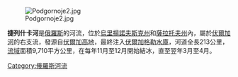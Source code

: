 [[File:Podgornoje2.jpg|right]]

'''捷列什卡河'''是[[俄羅斯|俄羅斯]]的河流，位於[[烏里揚諾夫斯克州|烏里揚諾夫斯克州]]和[[薩拉托夫州|薩拉托夫州]]內，屬於[[伏爾加河|伏爾加河]]的右支流，發源自[[伏爾加高地|伏爾加高地]]，最終注入[[伏爾加格勒水庫|伏爾加格勒水庫]]，河道全長213公里，[[流域|流域]]面積9,710平方公里，在每年11月至12月開始結冰，直至翌年3月至4月。

{{Coord|51|49|1|N|46|32|33|E|display=title}}

{{Russia-geo-stub}}
{{Volga River}}

[[Category:俄羅斯河流|Category:俄羅斯河流]]